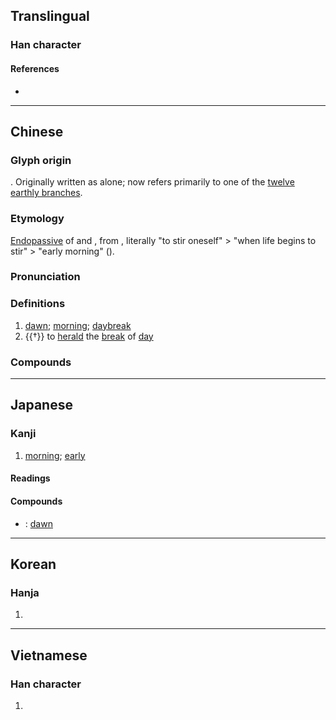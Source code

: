 {{character info/new}}
==Translingual==

===Han character===
{{Han char|rn=72|rad=日|as=07|sn=11|four=60232|canj=AMMV|ids=⿱日辰}}

====References====
* {{Han ref|kx=0496.120|dkj=13962|dj=0862.160|hdz=21512.030|uh=6668|ud=26216|bh=B1E1|bd=45537}}

----

==Chinese==
{{zh-forms}}

===Glyph origin===
{{Han etym}}
{{Han compound|日|辰|c1=s|c2=p|t1=sun|ls=psc}}. Originally written as {{zh-l|*辰}} alone; {{lang|zh|辰}} now refers primarily to one of the [[十二支|twelve earthly branches]].

===Etymology===
[[endopassive|Endopassive]] of {{och-l|震|to shake}} and {{och-l|振|to excite}}, from {{inh|zh|sit-pro|*dar ~ d(u/i)r||to tremble; to shiver}}, literally "to stir oneself" > "when life begins to stir" > "early morning" ({{zh-ref|Schuessler, 2007}}).

===Pronunciation===
{{zh-pron
|m=chén
|m-s=
|c=san4
|c-t=
|g=
|h=pfs=sṳ̀n
|j=
|mb=sěng
|md=sìng
|mn=sîn
|mn-t=sing5
|w=3zen
|x=
|mc=y
|oc=y
|cat=n,v
}}

===Definitions===
{{zh-hanzi}}

# [[dawn]]; [[morning]]; [[daybreak]]
# {{†}} {{lb|zh|of cock}} to [[herald]] the [[break]] of [[day]]

===Compounds===
{{zh-der|伺晨鳥|侵晨|凌晨|史晨碑|司晨|孫晨稿席|寥若晨星|拂晨|早晨|明晨|昏定晨省|昧旦晨興|晨光|晨參暮省|晨參暮禮|晨夕|晨操|晨昏|晨昏定省|晨昏顛倒|晨星|晨曦|晨歌|晨炊|晨炊星飯|晨練|晨興夜寐|晨褸|晨跑|晨運|晨鐘暮鼓|晨門|晨間|晨霧|晨風|晨鳧|暮禮晨參|暮鼓晨鐘|清晨|牝雞司晨|牝雞晨鳴|牝雞無晨|翌晨|花晨月夕}}

----

==Japanese==

===Kanji===
{{ja-kanji|grade=|rs=日07}}

# [[morning]]; [[early]]

====Readings====
{{ja-readings
|goon=じん
|kanon=しん
|kun=あした-, とき-
}}

====Compounds====
{{der-top|Compounds}}
* {{ja-r|晨明|しんめい}}: [[dawn]]
{{der-bottom}}

----

==Korean==

===Hanja===
{{ko-hanja|hangeul=신|eumhun=|rv=sin|mr=sin|y=sin}}

# {{defn|lang=ko|sort=日07}}

----

==Vietnamese==

===Han character===
{{vi-hantu|[[thần]]|rs=日07}}

# {{defn|lang=vi|sort=日07}}